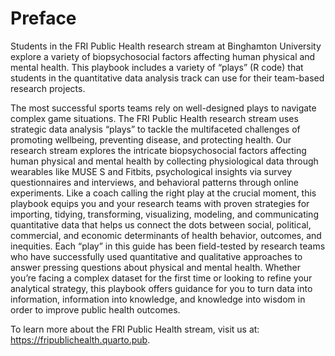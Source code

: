 # Preface {.unnumbered}

Students in the FRI Public Health research stream at Binghamton University explore a variety of biopsychosocial factors affecting human physical and mental health. This playbook includes a variety of "plays" (R code) that students in the quantitative data analysis track can use for their team-based research projects.

The most successful sports teams rely on well-designed plays to navigate complex game situations. The FRI Public Health research stream uses strategic data analysis "plays" to tackle the multifaceted challenges of promoting wellbeing, preventing disease, and protecting health. Our research stream explores the intricate biopsychosocial factors affecting human physical and mental health by collecting physiological data through wearables like MUSE S and Fitbits, psychological insights via survey questionnaires and interviews, and behavioral patterns through online experiments. Like a coach calling the right play at the crucial moment, this playbook equips you and your research teams with proven strategies for importing, tidying, transforming, visualizing, modeling, and communicating quantitative data that helps us connect the dots between social, political, commercial, and economic determinants of health behavior, outcomes, and inequities. Each "play" in this guide has been field-tested by research teams who have successfully used quantitative and qualitative approaches to answer pressing questions about physical and mental health. Whether you're facing a complex dataset for the first time or looking to refine your analytical strategy, this playbook offers guidance for you to turn data into information, information into knowledge, and knowledge into wisdom in order to improve public health outcomes.

To learn more about the FRI Public Health stream, visit us at: <https://fripublichealth.quarto.pub>.

